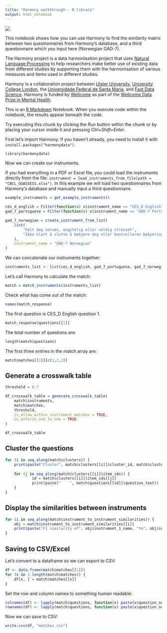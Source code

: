 ---
title: "Harmony walkthrough - R library"
output: html_notebook
---

![](https://raw.githubusercontent.com/harmonydata/brand/main/Logo/PNG/%D0%BB%D0%BE%D0%B3%D0%BE%20%D1%84%D1%83%D0%BB-05.png)

This notebook shows how you can use Harmony to find the similarity matrix between two questionnaires from Harmony's database, and a third questionnaire which you input here (Norwegian GAD-7).

The Harmony project is a data harmonisation project that uses [Natural Language Processing](https://fastdatascience.com/guide-natural-language-processing-nlp/) to help researchers make better use of existing data from different studies by supporting them with the harmonisation of various measures and items used in different studies.

Harmony is a collaboration project between [Ulster University](https://ulster.ac.uk/), [University College London](https://ucl.ac.uk/), the [Universidade Federal de Santa Maria](https://www.ufsm.br/), and [Fast Data Science](http://fastdatascience.com/).  Harmony is funded by [Wellcome](https://wellcome.org/) as part of the [Wellcome Data Prize in Mental Health](https://wellcome.org/grant-funding/schemes/wellcome-mental-health-data-prize).

This is an [R Markdown](http://rmarkdown.rstudio.com) Notebook. When you execute code within the notebook, the results appear beneath the code. 

Try executing this chunk by clicking the *Run* button within the chunk or by placing your cursor inside it and pressing *Ctrl+Shift+Enter*. 

First let's import Harmony. If you haven't already, you need to install it with `install.packages("harmonydata")`.

```{r}
library(harmonydata)
```

Now we can create our instruments.

If you had everything in a PDF or Excel file, you could load the instruments directly from the file: `instrument = load_instruments_from_file(path = "CBCL_GOASSESS.xlsx")`.
In this example we will load two questionnaires from Harmony's database and manually input a third questionnaire.

```{r}
example_instruments = get_example_instruments()

ces_d_english = Filter(function(x) x$instrument_name == "CES_D English", example_instruments)[[1]]
gad_7_portuguese = Filter(function(x) x$instrument_name == "GAD-7 Portuguese", example_instruments)[[1]]

gad_7_norwegian = create_instrument_from_list(
    list(
        "Følt deg nervøs, engstelig eller veldig stresset",
        "Ikke klart å slutte å bekymre deg eller kontrolleren bekymringene dine"
    ),
    instrument_name = "GAD-7 Norwegian"
)
```

We can concatenate our instruments together:

```{r}
instruments_list <- list(ces_d_english, gad_7_portuguese, gad_7_norwegian)
```

Let's call Harmony to calculate the match:

```{r}
match = match_instruments(instruments_list)
```

Check what has come out of the match:

```{r}
names(match_response)
```
The first question is CES_D English question 1.

```{r}
match_response$questions[[1]]
```


The total number of questions are:

```{r}
length(match$questions)
```


The first three entries in the match array are:

```{r}
match$matches[[1]][c(1,2,3)]
```

## Generate a crosswalk table

```{r}
threshold = 0.7

df_crosswalk_table = generate_crosswalk_table(
    match$instruments, 
    match$matches, 
    threshold, 
    is_allow_within_instrument_matches = TRUE, 
    is_enforce_one_to_one = TRUE
)

df_crosswalk_table
```

## Cluster the questions

```{r}
for (i in seq_along(match$clusters)) {
    print(paste("Cluster", match$clusters[[i]]$cluster_id, match$clusters[[i]]$text_description))
    
    for (j in seq_along(match$clusters[[i]]$item_ids)) {
            id = match$clusters[[i]]$item_ids[[j]]
            print(paste("    ", match$questions[[id]]$question_text))
    }
}
```

## Display the similarities between instruments

```{r}
for (i in seq_along(match$instrument_to_instrument_similarities)) {
    obj = match$instrument_to_instrument_similarities[[i]]
    print(paste("F1 similarity of", obj$instrument_1_name, "to", obj$instrument_2_name, "is", obj$f1))
}
```

## Saving to CSV/Excel

Let's convert to a dataframe so we can export to CSV:

```{r}
df <- data.frame(match$matches[[1]])
for (x in 1:length(match$matches)) {
    df[x, ] = match$matches[[x]]
}
```

Set the row and column names to something human readable:

```{r}
colnames(df) <- lapply(match$questions, function(x) paste(x$question_no,  x$question_text , sep=" ") )
rownames(df) <- lapply(match$questions, function(x) paste(x$question_no,  x$question_text , sep=" ") )
```

Now we can save to CSV:

```{r}
write.csv(df, "matches.csv")
```